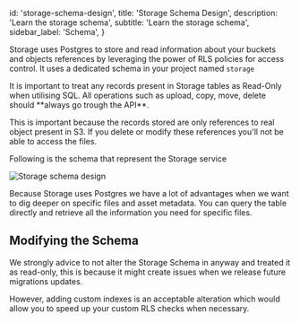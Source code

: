 
  id: 'storage-schema-design',
  title: 'Storage Schema Design',
  description: 'Learn the storage schema',
  subtitle: 'Learn the storage schema',
  sidebar_label: 'Schema',
}

Storage uses Postgres to store and read information about your buckets and objects references by leveraging the power of RLS policies for access control. It uses a dedicated schema in your project named `storage`


<Admonition type="note">
It is important to treat any records present in Storage tables as Read-Only when utilising SQL.
All operations such as upload, copy, move, delete should **always go trough the API**.

This is important because the records stored are only references to real object present in S3. If you delete or modify these references you'll not be able to access the files.
</Admonition>

Following is the schema that represent the Storage service

<img
    alt="Storage schema design"
    src="/docs/img/storage/schema-design.png"
  />


Because Storage uses Postgres we have a lot of advantages when we want to dig deeper on specific files and asset metadata.
You can query the table directly and retrieve all the information you need for specific files.

## Modifying the Schema

We strongly advice to not alter the Storage Schema in anyway and treated it as read-only, this is because it might create issues when we release future migrations updates.

However, adding custom indexes is an acceptable alteration which would allow you to speed up your custom RLS checks when necessary.

